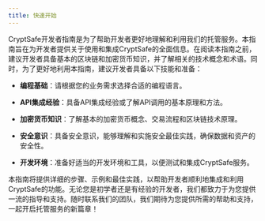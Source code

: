 ---
title: 快速开始
---

CryptSafe开发者指南是为了帮助开发者更好地理解和利用我们的托管服务。本指南旨在为开发者提供关于使用和集成CryptSafe的全面信息。在阅读本指南之前，建议开发者具备基本的区块链和加密货币知识，并了解相关的技术概念和术语。同时，为了更好地利用本指南，建议开发者具备以下技能和准备：


* **编程基础**：请根据您的业务需求选择合适的编程语言。

* **API集成经验**：具备API集成经验或了解API调用的基本原理和方法。

* **加密货币知识**：了解基本的加密货币概念、交易流程和区块链技术原理。

* **安全意识**：具备安全意识，能够理解和实施安全最佳实践，确保数据和资产的安全性。

* **开发环境**：准备好适当的开发环境和工具，以便测试和集成CryptSafe服务。



本指南将提供详细的步骤、示例和最佳实践，以帮助开发者顺利地集成和利用CryptSafe的功能。无论您是初学者还是有经验的开发者，我们都致力于为您提供一流的指导和支持。随时联系我们的团队，我们期待为您提供所需的帮助和支持，一起开启托管服务的新篇章！


